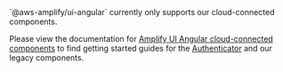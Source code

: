 
<Alert variation="info" marginBottom="1rem">
  <Text>`@aws-amplify/ui-angular` currently only supports our cloud-connected components.</Text>
</Alert>

Please view the documentation for [Amplify UI Angular cloud-connected components](/angular/components) to find getting started guides for the [Authenticator](/angular/components/authenticator#quick-start) and our legacy components.
